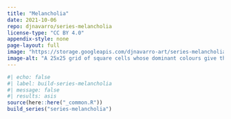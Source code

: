 ```yaml
---
title: "Melancholia"
date: 2021-10-06
repo: djnavarro/series-melancholia
license-type: "CC BY 4.0"
appendix-style: none
page-layout: full
image: "https://storage.googleapis.com/djnavarro-art/series-melancholia/1000/melancholia_sys05_seed1301.png"
image-alt: "A 25x25 grid of square cells whose dominant colours give the impressions of rectangular forms in purple and gole, and whose interior are spatial patterns"
---
```

   
::: {.grid}
  
```r
#| echo: false
#| label: build-series-melancholia
#| message: false
#| results: asis
source(here::here("_common.R"))
build_series("series-melancholia")
```
   
:::
   
